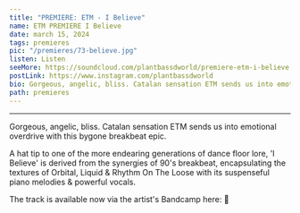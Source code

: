 ---
title: "PREMIERE: ETM - I Believe"
name: ETM PREMIERE I Believe
date: march 15, 2024
tags: premieres
pic: "/premieres/73-believe.jpg"
listen: Listen
seeMore: https://soundcloud.com/plantbassdworld/premiere-etm-i-believe
postLink: https://www.instagram.com/plantbassdworld
bio: Gorgeous, angelic, bliss. Catalan sensation ETM sends us into emotional overdrive with this bygone breakbeat epic.
path: premieres
---

<SoundCloud url="https://soundcloud.com/plantbassdworld/premiere-etm-i-believe" />

<hr />

Gorgeous, angelic, bliss. Catalan sensation ETM sends us into emotional overdrive with this bygone breakbeat epic.

A hat tip to one of the more endearing generations of dance floor lore, 'I Believe' is derived from the synergies of 90's breakbeat, encapsulating the textures of Orbital, Liquid & Rhythm On The Loose with its suspenseful piano melodies & powerful vocals.

The track is available now via the artist's Bandcamp here: <HoverLink url="https://etmosfera.bandcamp.com/" external /> 🌱
